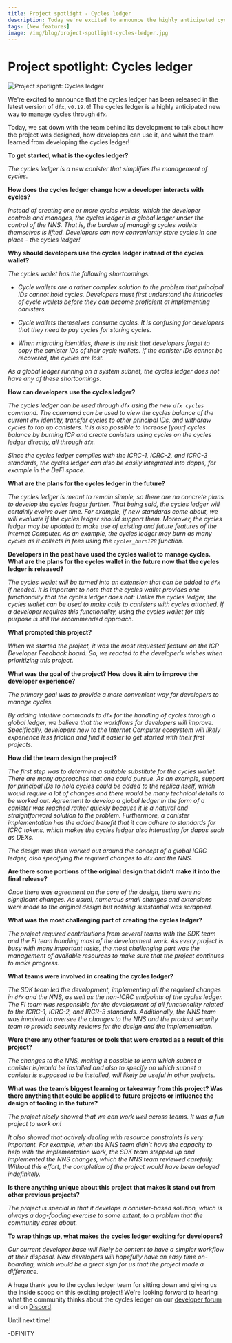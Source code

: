 ```yaml
---
title: Project spotlight - Cycles ledger
description: Today we're excited to announce the highly anticipated cycles ledger has been released in the latest dfx version, 0.19.0!
tags: [New features]
image: /img/blog/project-spotlight-cycles-ledger.jpg
---
```


# Project spotlight: Cycles ledger

![Project spotlight: Cycles ledger](/img/blog/project-spotlight-cycles-ledger.jpg)

We're excited to announce that the cycles ledger has been released in the latest version of `dfx`, `v0.19.0`! The cycles ledger is a highly anticipated new way to manage cycles through `dfx`.

Today, we sat down with the team behind its development to talk about how the project was designed, how developers can use it, and what the team learned from developing the cycles ledger! 

**To get started, what is the cycles ledger?**

*The cycles ledger is a new canister that simplifies the management of cycles.*

**How does the cycles ledger change how a developer interacts with cycles?**

*Instead of creating one or more cycles wallets, which the developer controls and manages, the cycles ledger is a global ledger under the control of the NNS. That is, the burden of managing cycles wallets themselves is lifted. Developers can now conveniently store cycles in one place - the cycles ledger!*

**Why should developers use the cycles ledger instead of the cycles wallet?**

*The cycles wallet has the following shortcomings:*

- *Cycle wallets are a rather complex solution to the problem that principal IDs cannot hold cycles. Developers must first understand the intricacies of cycle wallets before they can become proficient at implementing canisters.*

- *Cycle wallets themselves consume cycles. It is confusing for developers that they need to pay cycles for storing cycles.*

- *When migrating identities, there is the risk that developers forget to copy the canister IDs of their cycle wallets. If the canister IDs cannot be recovered, the cycles are lost.*

*As a global ledger running on a system subnet, the cycles ledger does not have any of these shortcomings.*

**How can developers use the cycles ledger?**

*The cycles ledger can be used through `dfx` using the new `dfx cycles` command. The command can be used to view the cycles balance of the current `dfx` identity, transfer cycles to other principal IDs, and withdraw cycles to top up canisters. It is also possible to increase [your] cycles balance by burning ICP and create canisters using cycles on the cycles ledger directly, all through `dfx`.*

*Since the cycles ledger complies with the ICRC-1, ICRC-2, and ICRC-3 standards, the cycles ledger can also be easily integrated into dapps, for example in the DeFi space.*

**What are the plans for the cycles ledger in the future?**

*The cycles ledger is meant to remain simple, so there are no concrete plans to develop the cycles ledger further. That being said, the cycles ledger will certainly evolve over time. For example, if new standards come about, we will evaluate if the cycles ledger should support them. Moreover, the cycles ledger may be updated to make use of existing and future features of the Internet Computer. As an example, the cycles ledger may burn as many cycles as it collects in fees using the `cycles_burn128` function.*

**Developers in the past have used the cycles wallet to manage cycles. What are the plans for the cycles wallet in the future now that the cycles ledger is released?**

*The cycles wallet will be turned into an extension that can be added to `dfx` if needed. It is important to note that the cycles wallet provides one functionality that the cycles ledger does not: Unlike the cycles ledger, the cycles wallet can be used to make calls to canisters with cycles attached. If a developer requires this functionality, using the cycles wallet for this purpose is still the recommended approach.*

**What prompted this project?**

*When we started the project, it was the most requested feature on the ICP Developer Feedback board. So, we reacted to the developer’s wishes when prioritizing this project.*

**What was the goal of the project? How does it aim to improve the developer experience?**

*The primary goal was to provide a more convenient way for developers to manage cycles.*

*By adding intuitive commands to `dfx` for the handling of cycles through a global ledger, we believe that the workflows for developers will improve. Specifically, developers new to the Internet Computer ecosystem will likely experience less friction and find it easier to get started with their first projects.*

**How did the team design the project?**

*The first step was to determine a suitable substitute for the cycles wallet. There are many approaches that one could pursue. As an example, support for principal IDs to hold cycles could be added to the replica itself, which would require a lot of changes and there would be many technical details to be worked out. Agreement to develop a global ledger in the form of a canister was reached rather quickly because it is a natural and straightforward solution to the problem. Furthermore, a canister implementation has the added benefit that it can adhere to standards for ICRC tokens, which makes the cycles ledger also interesting for dapps such as DEXs.*

*The design was then worked out around the concept of a global ICRC ledger, also specifying the required changes to `dfx` and the NNS.*

**Are there some portions of the original design that didn’t make it into the final release?**

*Once there was agreement on the core of the design, there were no significant changes. As usual, numerous small changes and extensions were made to the original design but nothing substantial was scrapped.*

**What was the most challenging part of creating the cycles ledger?**

*The project required contributions from several teams with the SDK team and the FI team handling most of the development work. As every project is busy with many important tasks, the most challenging part was the management of available resources to make sure that the project continues to make progress.*

**What teams were involved in creating the cycles ledger?**

*The SDK team led the development, implementing all the required changes in `dfx` and the NNS, as well as the non-ICRC endpoints of the cycles ledger. The FI team was responsible for the development of all functionality related to the ICRC-1, ICRC-2, and IRCR-3 standards. Additionally, the NNS team was involved to oversee the changes to the NNS and the product security team to provide security reviews for the design and the implementation.*

**Were there any other features or tools that were created as a result of this project?**

*The changes to the NNS, making it possible to learn which subnet a canister is/would be installed and also to specify on which subnet a canister is supposed to be installed, will likely be useful in other projects.*

**What was the team’s biggest learning or takeaway from this project? Was there anything that could be applied to future projects or influence the design of tooling in the future?**

*The project nicely showed that we can work well across teams. It was a fun project to work on!*

*It also showed that actively dealing with resource constraints is very important. For example, when the NNS team didn’t have the capacity to help with the implementation work, the SDK team stepped up and implemented the NNS changes, which the NNS team reviewed carefully. Without this effort, the completion of the project would have been delayed indefinitely.*

**Is there anything unique about this project that makes it stand out from other previous projects?**

*The project is special in that it develops a canister-based solution, which is always a dog-fooding exercise to some extent, to a problem that the community cares about.*

**To wrap things up, what makes the cycles ledger exciting for developers?**

*Our current developer base will likely be content to have a simpler workflow at their disposal. New developers will hopefully have an easy time on-boarding, which would be a great sign for us that the project made a difference.*

A huge thank you to the cycles ledger team for sitting down and giving us the inside scoop on this exciting project! We're looking forward to hearing what the community thinks about the cycles ledger on our [developer forum](https://forum.dfinity.org/) and on [Discord](https://discord.internetcomputer.org).

Until next time!

-DFINITY
